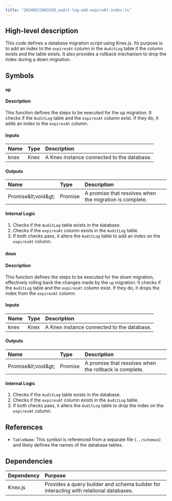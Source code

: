 ```yaml
---
title: "20240523003158_audit-log-add-expireAt-index.ts"
---
```


## High-level description
This code defines a database migration script using Knex.js. Its purpose is to add an index to the `expiresAt` column in the `AuditLog` table if the column exists and the table exists. It also provides a rollback mechanism to drop the index during a down migration.

## Symbols

### `up`
#### Description
This function defines the steps to be executed for the up migration. It checks if the `AuditLog` table and the `expiresAt` column exist. If they do, it adds an index to the `expiresAt` column.

#### Inputs
| Name | Type | Description |
|:-----|:-----|:------------|
| knex | Knex | A Knex instance connected to the database. |

#### Outputs
| Name | Type | Description |
|:-----|:-----|:------------|
| Promise\&lt;void\&gt; | Promise | A promise that resolves when the migration is complete. |

#### Internal Logic
1. Checks if the `AuditLog` table exists in the database.
2. Checks if the `expiresAt` column exists in the `AuditLog` table.
3. If both checks pass, it alters the `AuditLog` table to add an index on the `expiresAt` column.

### `down`
#### Description
This function defines the steps to be executed for the down migration, effectively rolling back the changes made by the `up` migration. It checks if the `AuditLog` table and the `expiresAt` column exist. If they do, it drops the index from the `expiresAt` column.

#### Inputs
| Name | Type | Description |
|:-----|:-----|:------------|
| knex | Knex | A Knex instance connected to the database. |

#### Outputs
| Name | Type | Description |
|:-----|:-----|:------------|
| Promise\&lt;void\&gt; | Promise | A promise that resolves when the rollback is complete. |

#### Internal Logic
1. Checks if the `AuditLog` table exists in the database.
2. Checks if the `expiresAt` column exists in the `AuditLog` table.
3. If both checks pass, it alters the `AuditLog` table to drop the index on the `expiresAt` column.

## References
- `TableName`: This symbol is referenced from a separate file (`../schemas`) and likely defines the names of the database tables.

## Dependencies
| Dependency | Purpose |
|:-----------|:--------|
| Knex.js | Provides a query builder and schema builder for interacting with relational databases. |
